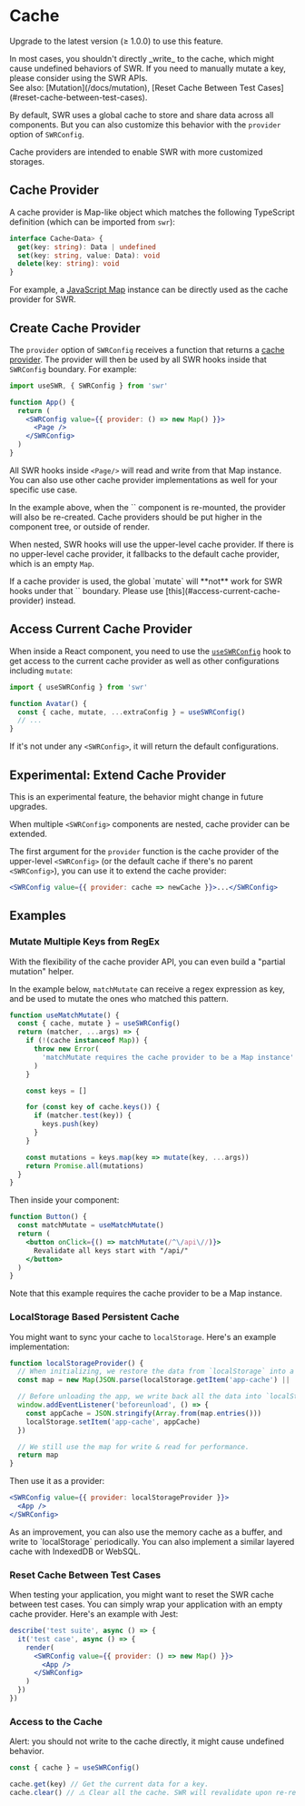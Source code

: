 
# Cache

<Callout>Upgrade to the latest version (≥ 1.0.0) to use this feature.</Callout>

<Callout emoji="⚠️">
  In most cases, you shouldn't directly _write_ to the cache, which might cause
  undefined behaviors of SWR. If you need to manually mutate a key, please
  consider using the SWR APIs.
  <br />
  See also: [Mutation](/docs/mutation), [Reset Cache Between Test
  Cases](#reset-cache-between-test-cases).
</Callout>

By default, SWR uses a global cache to store and share data across all
components. But you can also customize this behavior with the `provider` option
of `SWRConfig`.

Cache providers are intended to enable SWR with more customized storages.

## Cache Provider

A cache provider is Map-like object which matches the following TypeScript
definition (which can be imported from `swr`):

```typescript
interface Cache<Data> {
  get(key: string): Data | undefined
  set(key: string, value: Data): void
  delete(key: string): void
}
```

For example, a
[JavaScript Map](https://developer.mozilla.org/en-US/docs/Web/JavaScript/Reference/Global_Objects/Map)
instance can be directly used as the cache provider for SWR.

## Create Cache Provider

The `provider` option of `SWRConfig` receives a function that returns a
[cache provider](#cache-provider). The provider will then be used by all SWR
hooks inside that `SWRConfig` boundary. For example:

```jsx
import useSWR, { SWRConfig } from 'swr'

function App() {
  return (
    <SWRConfig value={{ provider: () => new Map() }}>
      <Page />
    </SWRConfig>
  )
}
```

All SWR hooks inside `<Page/>` will read and write from that Map instance. You
can also use other cache provider implementations as well for your specific use
case.

<Callout>
  In the example above, when the `<App />` component is re-mounted, the provider
  will also be re-created. Cache providers should be put higher in the component
  tree, or outside of render.
</Callout>


<div className="my-8">
  <Cache />
</div>

When nested, SWR hooks will use the upper-level cache provider. If there is no
upper-level cache provider, it fallbacks to the default cache provider, which is
an empty `Map`.

<Callout emoji="⚠️">
   If a cache provider is used, the global `mutate` will **not** work for SWR hooks under that `<SWRConfig>` boundary. Please use [this](#access-current-cache-provider) instead.
</Callout>

## Access Current Cache Provider

When inside a React component, you need to use the
[`useSWRConfig`](/docs/global-configuration#access-to-global-configurations)
hook to get access to the current cache provider as well as other configurations
including `mutate`:

```jsx
import { useSWRConfig } from 'swr'

function Avatar() {
  const { cache, mutate, ...extraConfig } = useSWRConfig()
  // ...
}
```

If it's not under any `<SWRConfig>`, it will return the default configurations.

## Experimental: Extend Cache Provider

<Callout emoji="🧪">
  This is an experimental feature, the behavior might change in future upgrades.
</Callout>

When multiple `<SWRConfig>` components are nested, cache provider can be
extended.

The first argument for the `provider` function is the cache provider of the
upper-level `<SWRConfig>` (or the default cache if there's no parent
`<SWRConfig>`), you can use it to extend the cache provider:

```jsx
<SWRConfig value={{ provider: cache => newCache }}>...</SWRConfig>
```

## Examples

### Mutate Multiple Keys from RegEx

With the flexibility of the cache provider API, you can even build a "partial
mutation" helper.

In the example below, `matchMutate` can receive a regex expression as key, and
be used to mutate the ones who matched this pattern.

```js
function useMatchMutate() {
  const { cache, mutate } = useSWRConfig()
  return (matcher, ...args) => {
    if (!(cache instanceof Map)) {
      throw new Error(
        'matchMutate requires the cache provider to be a Map instance'
      )
    }

    const keys = []

    for (const key of cache.keys()) {
      if (matcher.test(key)) {
        keys.push(key)
      }
    }

    const mutations = keys.map(key => mutate(key, ...args))
    return Promise.all(mutations)
  }
}
```

Then inside your component:

```jsx
function Button() {
  const matchMutate = useMatchMutate()
  return (
    <button onClick={() => matchMutate(/^\/api\//)}>
      Revalidate all keys start with "/api/"
    </button>
  )
}
```

<Callout>
  Note that this example requires the cache provider to be a Map instance.
</Callout>

### LocalStorage Based Persistent Cache

You might want to sync your cache to `localStorage`. Here's an example
implementation:

```jsx
function localStorageProvider() {
  // When initializing, we restore the data from `localStorage` into a map.
  const map = new Map(JSON.parse(localStorage.getItem('app-cache') || '[]'))

  // Before unloading the app, we write back all the data into `localStorage`.
  window.addEventListener('beforeunload', () => {
    const appCache = JSON.stringify(Array.from(map.entries()))
    localStorage.setItem('app-cache', appCache)
  })

  // We still use the map for write & read for performance.
  return map
}
```

Then use it as a provider:

```jsx
<SWRConfig value={{ provider: localStorageProvider }}>
  <App />
</SWRConfig>
```

<Callout>
  As an improvement, you can also use the memory cache as a buffer, and write to
  `localStorage` periodically. You can also implement a similar layered cache
  with IndexedDB or WebSQL.
</Callout>

### Reset Cache Between Test Cases

When testing your application, you might want to reset the SWR cache between
test cases. You can simply wrap your application with an empty cache provider.
Here's an example with Jest:

```jsx
describe('test suite', async () => {
  it('test case', async () => {
    render(
      <SWRConfig value={{ provider: () => new Map() }}>
        <App />
      </SWRConfig>
    )
  })
})
```

### Access to the Cache

Alert: you should not write to the cache directly, it might cause undefined
behavior.

```jsx
const { cache } = useSWRConfig()

cache.get(key) // Get the current data for a key.
cache.clear() // ⚠️ Clear all the cache. SWR will revalidate upon re-render.
```
